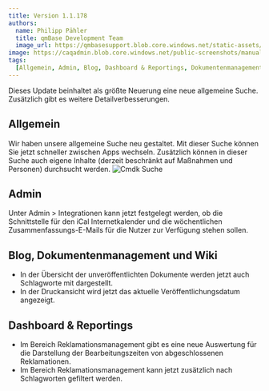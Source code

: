 ---
title: Version 1.1.178
authors:
  name: Philipp Pähler
  title: qmBase Development Team
  image_url: https://qmbasesupport.blob.core.windows.net/static-assets/img/persons/paehler_round.png
image: https://caqadmin.blob.core.windows.net/public-screenshots/manual-screenshots/20220913_cmdk_search.gif
tags:
  [Allgemein, Admin, Blog, Dashboard & Reportings, Dokumentenmanagement, Wiki]
---

Dieses Update beinhaltet als größte Neuerung eine neue allgemeine Suche. Zusätzlich gibt es weitere Detailverbesserungen.

<!--truncate-->

## Allgemein

Wir haben unsere allgemeine Suche neu gestaltet. Mit dieser Suche können Sie jetzt schneller zwischen Apps wechseln.
Zusätzlich können in dieser Suche auch eigene Inhalte (derzeit beschränkt auf Maßnahmen und Personen) durchsucht werden.
![Cmdk Suche](https://caqadmin.blob.core.windows.net/public-screenshots/manual-screenshots/20220913_cmdk_search.gif)

## Admin

Unter Admin > Integrationen kann jetzt festgelegt werden, ob die Schnittstelle für den iCal Internetkalender und die wöchentlichen Zusammenfassungs-E-Mails für die Nutzer zur Verfügung stehen sollen.

## Blog, Dokumentenmanagement und Wiki

- In der Übersicht der unveröffentlichten Dokumente werden jetzt auch Schlagworte mit dargestellt.
- In der Druckansicht wird jetzt das aktuelle Veröffentlichungsdatum angezeigt.

## Dashboard & Reportings

- Im Bereich Reklamationsmanagement gibt es eine neue Auswertung für die Darstellung der Bearbeitungszeiten von abgeschlossenen Reklamationen.
- Im Bereich Reklamationsmanagement kann jetzt zusätzlich nach Schlagworten gefiltert werden.
